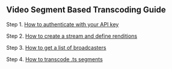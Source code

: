 
<DocsLayout>


## Video Segment Based Transcoding Guide

Step 1. [How to authenticate with your API key](/docs/guides/segment-based-ingest/authentication)

Step 2. [How to create a stream and define renditions](/docs/guides/segment-based-ingest/create-a-stream-and-define-renditions)

Step 3. [How to get a list of broadcasters](/docs/guides/segment-based-ingest/get-a-list-of-broadcasters)

Step 4. [How to transcode .ts segments](/docs/guides/segment-based-ingest/transcode-ts-segments)

</DocsLayout>

